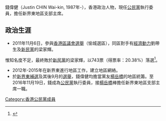 錢偉健（Justin CHIN Wai-kin, 1987年-），香港政治人物，現任[[公民黨_(香港)|公民黨]]執行委員，擔任新界東地區支部主席。

==政治生涯==
*2011年11月6日，參與[[2011年香港區議會選舉|香港區議會選舉]]（愉城選區），同區對手有[[經濟動力|經濟動力]]劉帶生及[[新民黨_(香港)|新民黨]]的梁家輝。
惟知名度不足，最終敗於[[新民黨_(香港)|新民黨]]的梁家輝，以743票（得票率：20.38%）落選<ref>{{cite web | url=http://www.elections.gov.hk/dc2011/chi/results_sha_tin.html | title=2011區議會選舉結果 | date=2011-11-07 | 4= | access-date=2016-12-04 | archive-date=2011-12-28 | archive-url=https://web.archive.org/web/20111228021712/http://www.elections.gov.hk/dc2011/chi/results_sha_tin.html | dead-url=no }}</ref>。
*2012年-2015年在新界東進行地區工作，建立地區網絡。
*於[[2016年香港立法會新界東地方選區補選|新界東補選]]及其後9月的[[2016年香港立法會選舉|選舉]]，錢偉健均擔當黨友[[楊岳橋|楊岳橋]]的地區統籌。至2016年11月19日，錢成為[[公民黨_(香港)|公民黨]]執行委員，接[[楊岳橋|楊岳橋]]棒擔任新界東地區支部主席一職。

[[Category:香港公民黨成員|Category:香港公民黨成員]]